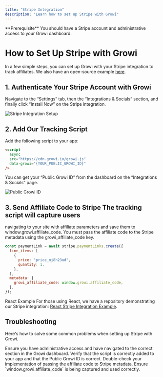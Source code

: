 ```yaml
---
title: "Stripe Integration"
description: "Learn how to set up Stripe with Growi"
---
```


<Info>
  **Prerequisite** You should have a Stripe account and administrative access to
  your Growi dashboard.
</Info>

# How to Set Up Stripe with Growi

In a few simple steps, you can set up Growi with your Stripe integration to track affiliates. We also have an open-source example [here](https://github.com/Growi-Inc/stripe-integration-example).

## 1. Authenticate Your Stripe Account with Growi

Navigate to the “Settings” tab, then the “Integrations & Socials” section, and finally click “Install Now” on the Stripe integration.

<Frame>
  <img
    src="https://prod-files-secure.s3.us-west-2.amazonaws.com/c0b95190-eac0-4e6f-b913-17fc9e0e1157/0117fe94-c1cb-42e5-ba26-ad3600dec030/Untitled.png"
    alt="Stripe Integration Setup"
    style={{ borderRadius: "0.5rem" }}
  />
</Frame>

## 2. Add Our Tracking Script

Add the following script to your app:

```html
<script
  async
  src="https://cdn.growi.io/growi.js"
  data-growi="{YOUR_PUBLIC_GROWI_ID}"
/>
```

You can get your “Public Growi ID” from the dashboard on the “Integrations &
Socials” page.

<frame>
  <img
    src="https://prod-files-secure.s3.us-west-2.amazonaws.com/c0b95190-eac0-4e6f-b913-17fc9e0e1157/5019ad94-3fa1-4eac-b216-26cf7051cc8b/Untitled.png"
    alt="Public Growi ID"
    style={{ borderRadius: "0.5rem" }}
  />
</frame>

## 3. Send Affiliate Code to Stripe The tracking script will capture users

navigating to your site with affiliate parameters and save them to
window.growi.affiliate_code. You must pass the affiliate code to the Stripe
metadata using the growi_affiliate_code key.

```js
const paymentLink = await stripe.paymentLinks.create({
  line_items: [
    {
      price: "price_nj8h23ud",
      quantity: 1,
    },
  ],
  metadata: {
    growi_affiliate_code: window.growi.affiliate_code,
  },
});
```

React Example For those using React, we have
a repository demonstrating our Stripe integration: [React Stripe Integration
Example](https://github.com/Growi-Inc/stripe-integration-example).

## Troubleshooting

Here's how to solve some common problems when setting
up Stripe with Growi.

<AccordionGroup>
  <Accordion title="Stripe Integration Not Appearing">
    Ensure you have administrative access and have navigated to the correct
    section in the Growi dashboard.
  </Accordion>
  <Accordion title="Tracking Script Not Capturing Affiliate Code">
    Verify that the script is correctly added to your app and that the Public
    Growi ID is correct.
  </Accordion>
  <Accordion title="Affiliate Code Not Being Sent to Stripe">
    Double-check your implementation of passing the affiliate code to Stripe
    metadata. Ensure `window.growi.affiliate_code` is being captured and used
    correctly.
  </Accordion>
</AccordionGroup>
